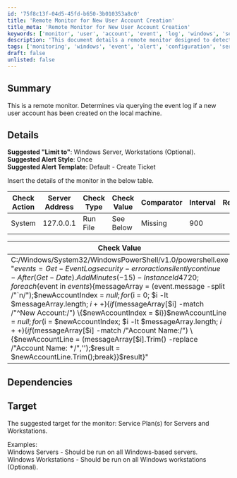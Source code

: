 ```yaml
---
id: '75f8c13f-04d5-45fd-b650-3b010353a8c0'
title: 'Remote Monitor for New User Account Creation'
title_meta: 'Remote Monitor for New User Account Creation'
keywords: ['monitor', 'user', 'account', 'event', 'log', 'windows', 'server', 'workstation']
description: 'This document details a remote monitor designed to detect the creation of new user accounts on local machines by querying the event log. It includes suggested configurations for alert styles and templates, as well as example check actions and values for implementation.'
tags: ['monitoring', 'windows', 'event', 'alert', 'configuration', 'server', 'workstation']
draft: false
unlisted: false
---
```

## Summary

This is a remote monitor. Determines via querying the event log if a new user account has been created on the local machine.

## Details

**Suggested "Limit to"**: Windows Server, Workstations (Optional).  
**Suggested Alert Style**: Once  
**Suggested Alert Template**: Default - Create Ticket  

Insert the details of the monitor in the below table.

| Check Action | Server Address | Check Type | Check Value | Comparator | Interval | Result |
|--------------|----------------|-------------|-------------|------------|----------|--------|
| System       | 127.0.0.1     | Run File    | See Below   | Missing    | 900      |        |

| Check Value |
|-------------|
| C:/Windows/System32/WindowsPowerShell/v1.0/powershell.exe "$events = Get-EventLog security -erroraction silentlycontinue -After (Get-Date).AddMinutes(-15) -InstanceId 4720;foreach($event in $events) \{$messageArray = $($event.message -split /"`n/");$newAccountIndex = $null;for($i = 0; $i -lt $messageArray.length; $i++) \{if($messageArray[$i] -match /"^New Account:/") \{$newAccountIndex = $i}}$newAccountLine = $null;for($i = $newAccountIndex; $i -lt $messageArray.length; $i++) \{if($messageArray[$i] -match /"Account Name:/") \{$newAccountLine = $($messageArray[$i].Trim() -replace /"Account Name: */",'');$result = $newAccountLine.Trim();break}}$result}" |

## Dependencies

## Target

The suggested target for the monitor: Service Plan(s) for Servers and Workstations.

Examples:  
Windows Servers - Should be run on all Windows-based servers.  
Windows Workstations - Should be run on all Windows workstations (Optional).













